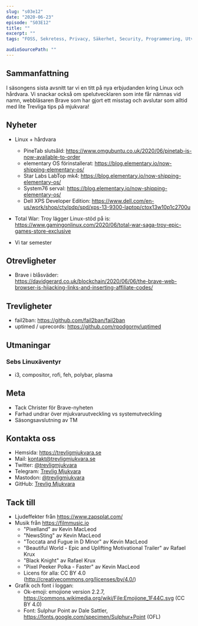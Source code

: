 ```yaml
---
slug: "s03e12"
date: "2020-06-23"
episode: "S03E12"
title: ""
excerpt: "" 
tags: "FOSS, Sekretess, Privacy, Säkerhet, Security, Programmering, Utveckling, RaspberryPi, PinePhone, Technology, Linux, Open Source, git, vim, System76, elementary OS, Dell XPS, Star Labs,"i3, compositor, rofi, feh, polybar, plasma, fail2ban, uptimed, uprecords, Brave, Epic, Total War Troy" 

audioSourcePath: ""
---
```


## Sammanfattning
I säsongens sista avsnitt tar vi en titt på nya erbjudanden kring Linux och hårdvara. Vi snackar också om spelutvecklaren som inte får nämnas vid namn, webbläsaren Brave som har gjort ett misstag och avslutar som alltid med lite Trevliga tips på mjukvara!

## Nyheter
- Linux + hårdvara
  - PineTab slutsåld: https://www.omgubuntu.co.uk/2020/06/pinetab-is-now-available-to-order
  - elementary OS förinstallerat: https://blog.elementary.io/now-shipping-elementary-os/
  - Star Labs LabTop mk4: https://blog.elementary.io/now-shipping-elementary-os/
  - System76 serval: https://blog.elementary.io/now-shipping-elementary-os/
  - Dell XPS Developer Edition: https://www.dell.com/en-us/work/shop/cty/pdp/spd/xps-13-9300-laptop/ctox13w10p1c2700u

- Total War: Troy lägger Linux-stöd på is: https://www.gamingonlinux.com/2020/06/total-war-saga-troy-epic-games-store-exclusive
- Vi tar semester

## Otrevligheter
- Brave i blåsväder: https://davidgerard.co.uk/blockchain/2020/06/06/the-brave-web-browser-is-hijacking-links-and-inserting-affiliate-codes/

## Trevligheter
- fail2ban: https://github.com/fail2ban/fail2ban
- uptimed / uprecords: https://github.com/rpodgorny/uptimed 

## Utmaningar

### Sebs Linuxäventyr
- i3, compositor, rofi, feh, polybar, plasma

## Meta
- Tack Christer för Brave-nyheten
- Farhad undrar över mjukvaruutveckling vs systemutveckling
- Säsongsavslutning av TM

## Kontakta oss

- Hemsida: https://trevligmjukvara.se
- Mail: kontakt@trevligmjukvara.se
- Twitter: [@trevligmjukvara](https://twitter.com/trevligmjukvara)
- Telegram: [Trevlig Mjukvara](https://t.me/trevligmjukvara)
- Mastodon: [@trevligmjukvara](https://mastodon.linuxkompis.se/@trevligmjukvara)
- GitHub: [Trevlig Mjukvara](https://github.com/trevligmjukvara)

## Tack till

- Ljudeffekter från https://www.zapsplat.com/
- Musik från https://filmmusic.io
  - "Pixelland" av Kevin MacLeod
  - "NewsSting" av Kevin MacLeod
  - "Toccata and Fugue in D Minor" av Kevin MacLeod
  - "Beautiful World - Epic and Uplifting Motivational Trailer" av Rafael Krux
  - "Black Knight" av Rafael Krux
  - "Pixel Peeker Polka - Faster" av Kevin MacLeod
  - Licens för alla: CC BY 4.0 (http://creativecommons.org/licenses/by/4.0/)
- Grafik och font i loggan:
  - Ok-emoji: emojione version 2.2.7, https://commons.wikimedia.org/wiki/File:Emojione_1F44C.svg (CC BY 4.0)
  - Font: Sulphur Point av Dale Sattler, https://fonts.google.com/specimen/Sulphur+Point (OFL)
